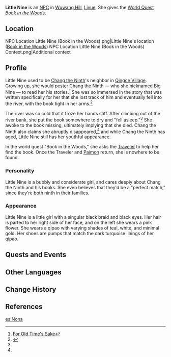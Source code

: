 {{Meta
<!-- REMOVE THIS TEMPLATE AFTER ADDING MISSING INFO -->
|missing_NPC_context  = yes
}}
{{Character Infobox
|type             = NPC
|deceased         = Past
|image            = NPC Little Nine.png
|region           = Liyue
}}
'''Little Nine''' is an [[NPC]] in [[Wuwang Hill]], [[Liyue]]. She gives the [[World Quest]] ''[[Book in the Woods]]''.

==Location==
<gallery hideaddbutton="true" captionalign="center">
NPC Location Little Nine (Book in the Woods).png|Little Nine's location ([[Book in the Woods]])
NPC Location Little Nine (Book in the Woods) Context.png|Additional context
</gallery>

==Profile==
Little Nine used to be [[Chang the Ninth]]'s neighbor in [[Qingce Village]]. Growing up, she would pester Chang the Ninth &mdash; who she nicknamed Big Nine &mdash; to read her his stories.<ref name="FOTS"> [[For Old Time's Sake]]</ref>  She was so immersed in the story that was written specifically for her that she lost track of him and eventually fell into the river, with the book tight in her arms.<ref name="BitW">{{Ref/Quest|Book in the Woods}}</ref>

The river was so cold that it froze her hands stiff. After climbing out of the river bank, she put the book somewhere to dry and "fell asleep."<ref name="BitW" /> She awoke to the book missing, ultimately implying that she died. Chang the Ninth also claims she abruptly disappeared,<ref name="FOTS" /> and while Chang the Ninth has aged, Little Nine still has her youthful appearance.

In the world quest "Book in the Woods," she asks the [[Traveler]] to help her find the book. Once the Traveler and [[Paimon]] return, she is nowhere to be found.

===Personality===
Little Nine is a bubbly and considerate girl, and cares deeply about Chang the Ninth and his books. She even believes that they'd be a "perfect match," since they're both ninth in their families.

===Appearance===
Little Nine is a little girl with a singular black braid and black eyes. Her hair is parted to her right side of her face, and on the left she wears a pink flower. She wears a qipao with varying shades of teal, white, and minimal gold. Her shoes are pumps that match the dark turquoise linings of her qipao.

==Quests and Events==
{{Quest Appearances}}

==Other Languages==
{{Other Languages|default_hidden = 1
|en      = Little Nine
|zhs     = 小九九
|zhs_rm  = Xiǎo Jiǔjiǔ
|zht     = 小九九
|zht_rm  = Xiǎo Jiǔjiǔ
|ja      = 九
|ja_rm   = Kyuu
|ko      = 구구
|ko_rm   = 
|es      = Nona
|fr      = Petite Neuf
|ru      = Девяточка
|th      = น้องเก้า
|th_rm   = Nong Kao
|vi      = Bé Cửu
|de      = Kleine Neun
|id      = Little Nine
|pt      = Pequena Nove
}}

==Change History==
{{Change History|1.0}}

==References==
{{Reflist}}

[[es:Nona]]